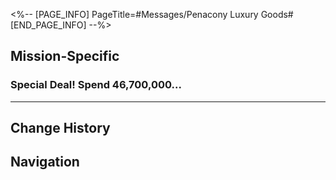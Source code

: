 <%-- [PAGE_INFO]
PageTitle=#Messages/Penacony Luxury Goods#
[END_PAGE_INFO] --%>
{{Messages Infobox
|id        = 122
|image     = NPC Penacony Luxury Goods Icon.png
|type      = NPC
|sender    = Penacony Luxury Goods
|signature = 
|faction   = Others
}}

==Mission-Specific==
===Special Deal! Spend 46,700,000...===
{{Messages
|start_condition = 
|text =
:'''Penacony Luxury Goods:''' Special Deal! Spend 46,700,000 Alfalfa credits to enjoy a 12% discount on an additional item.
:'''Penacony Luxury Goods:''' Discounted items include, but are not limited to: Jewelry, watches, bags, high-quality tailored clothing items, and more. Our distinguished customers are welcome to stop by and make a selection as they please when visiting the Oti Mall.
:'''Penacony Luxury Goods:''' For detailed information regarding the sales event, please speak to the store manager Cocona.
;{Accepted Mission: Envision a Rose Forthcoming}
}}
----

==Change History==
{{Change History|2.0}}

==Navigation==
{{Messages Navbox}}